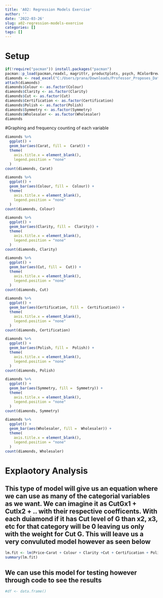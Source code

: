 ```yaml
---
title: 'A02: Regression Models Exercise'
author: ''
date: '2022-03-26'
slug: a02-regression-models-exercise
categories: []
tags: []
---
```

# Setup
```r
if(!require("pacman")) install.packages("pacman")
pacman::p_load(pacman,readxl, magrittr, productplots, psych, RColorBrewer, tidyverse)
diamonds <- read_excel("C:/Users/prana/Downloads/Professor_Proposes_Data.xlsx")
attach(diamonds)
diamonds$Colour <- as.factor(Colour)
diamonds$Clarity <- as.factor(Clarity)
diamonds$Cut <- as.factor(Cut)
diamonds$Certification <- as.factor(Certification)
diamonds$Polish <- as.factor(Polish)
diamonds$Symmetry <- as.factor(Symmetry)
diamonds$Wholesaler <- as.factor(Wholesaler)
diamonds
```
#Graphing and frequency counting of each variable
```r
diamonds %>%
  ggplot() +
  geom_bar(aes(Carat, fill =  Carat)) +
  theme(
    axis.title.x = element_blank(),
    legend.position = "none"
  )
count(diamonds, Carat)

diamonds %>%
  ggplot() +
  geom_bar(aes(Colour, fill =  Colour)) +
  theme(
    axis.title.x = element_blank(),
    legend.position = "none"
  )
count(diamonds, Colour)

diamonds %>%
  ggplot() +
  geom_bar(aes(Clarity, fill =  Clarity)) +
  theme(
    axis.title.x = element_blank(),
    legend.position = "none"
  )
count(diamonds, Clarity)

diamonds %>%
  ggplot() +
  geom_bar(aes(Cut, fill =  Cut)) +
  theme(
    axis.title.x = element_blank(),
    legend.position = "none"
  )
count(diamonds, Cut)

diamonds %>%
  ggplot() +
  geom_bar(aes(Certification, fill =  Certification)) +
  theme(
    axis.title.x = element_blank(),
    legend.position = "none"
  )
count(diamonds, Certification)

diamonds %>%
  ggplot() +
  geom_bar(aes(Polish, fill =  Polish)) +
  theme(
    axis.title.x = element_blank(),
    legend.position = "none"
  )
count(diamonds, Polish)

diamonds %>%
  ggplot() +
  geom_bar(aes(Symmetry, fill =  Symmetry)) +
  theme(
    axis.title.x = element_blank(),
    legend.position = "none"
  )
count(diamonds, Symmetry)

diamonds %>%
  ggplot() +
  geom_bar(aes(Wholesaler, fill =  Wholesaler)) +
  theme(
    axis.title.x = element_blank(),
    legend.position = "none"
  )
count(diamonds, Wholesaler)

```
# Explaotory Analysis
## This type of model will give us an equation where we can use as many of the categorial variables as we want. We can imagine it as CutGx1 + CutIx2 + .. with their respective coefficents. With each duiamond if it has Cut level of G than x2, x3, etc for that category will be 0 leaving us only with the weight for Cut G. This will leave us a very convuluted model however as seen below
```r
lm.fit <- lm(Price~Carat + Colour + Clarity +Cut + Certification + Polish + Symmetry + Wholesaler, data = diamonds)
summary(lm.fit)
```
## We can use this model for testing however through code to see the results
```r
#df <- data.frame()
```

<!-- ### Junk Transformation of Colour variable so that the groups of letter all correspond to the correct grouping -->
<!-- ```{r} -->
<!-- for(v in 1:440){ -->
<!-- if(diamonds$Colour[v] == "D"|| diamonds$Colour[v] == "E"|| diamonds$Colour[v] == "F") -->
<!-- { -->
<!--   diamonds$Colour[v] = 1 -->
<!-- } else if(diamonds$Colour[v] == "G"|| diamonds$Colour[v] == "H"|| diamonds$Colour[v] == "I") { -->
<!--   diamonds$Colour[v] = 2 -->

<!-- } else if(diamonds$Colour[v] == "J"|| diamonds$Colour[v] == "K") { -->
<!--   diamonds$Colour[v] = 3 -->

<!-- } else if(diamonds$Colour[v] == "L"|| diamonds$Colour[v] == "M"|| diamonds$Colour[v] == "N") { -->
<!--   diamonds$Colour[v] = 4 -->

<!-- } else if(diamonds$Colour[v] == "O"|| diamonds$Colour[v] == "P"|| diamonds$Colour[v] == "Q"|| diamonds$Colour[v] == "R"|| diamonds$Colour[v] == "S") { -->
<!--   diamonds$Colour[v] = 5 -->

<!-- } else  { -->
<!--   diamonds$Colour[v] = 6 -->

<!-- }  -->

<!-- } -->
<!-- ``` -->






<!-- #### Junk -->
<!-- ```{r} -->
<!-- diamonds <- read_excel("C:/Users/prana/Downloads/Professor_Proposes_Data.xlsx") -->
<!-- attach(diamonds) -->
<!-- diamonds$Colour[1] = "I" -->
<!-- if(diamonds$Colour[5] == "I" || diamonds$Colour[5] == "J") -->
<!-- { -->
<!--   diamonds$Colour[5] = 1 -->
<!-- } -->
<!-- diamonds$Colour[5] -->
<!-- #lm.fit <- lm(Price ~ Cut, data = diamonds) -->
<!-- #lm.fit -->



<!-- diamond_col_name <- colnames(diamonds) -->

<!-- #for (d in 1:9) { -->
<!--  # if(d !==8){ -->
<!--   #  lmfao[d] <- diamond_col_name[d] -->
<!--    # ggplot(diamonds, aes(x = diamond_col_name[d])) + -->
<!--              #geom_bar() -->
<!--   #} -->
<!-- #} -->

<!-- ``` -->



